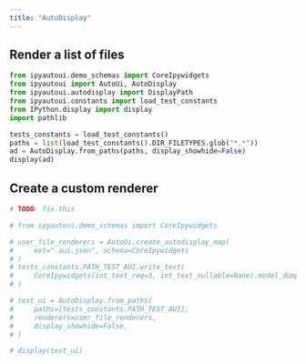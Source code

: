 ```yaml
---
title: "AutoDisplay"
---
```


## Render a list of files

```python

from ipyautoui.demo_schemas import CoreIpywidgets
from ipyautoui import AutoUi, AutoDisplay
from ipyautoui.autodisplay import DisplayPath
from ipyautoui.constants import load_test_constants
from IPython.display import display
import pathlib

tests_constants = load_test_constants()
paths = list(load_test_constants().DIR_FILETYPES.glob("*.*"))
ad = AutoDisplay.from_paths(paths, display_showhide=False)
display(ad)
```

## Create a custom renderer

```python

# TODO: fix this

# from ipyautoui.demo_schemas import CoreIpywidgets

# user_file_renderers = AutoUi.create_autodisplay_map(
#     ext=".aui.json", schema=CoreIpywidgets
# )
# tests_constants.PATH_TEST_AUI.write_text(
#     CoreIpywidgets(int_text_req=3, int_text_nullable=None).model_dump_json(indent=4)
# )

# test_ui = AutoDisplay.from_paths(
#     paths=[tests_constants.PATH_TEST_AUI],
#     renderers=user_file_renderers,
#     display_showhide=False,
# )

# display(test_ui)
```
